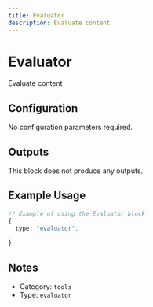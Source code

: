 ```yaml
---
title: Evaluator
description: Evaluate content
---
```


# Evaluator

<BlockInfoCard 
  type="evaluator"
  color="#4D5FFF"
  category="tools"
/>

Evaluate content

## Configuration

No configuration parameters required.

## Outputs

This block does not produce any outputs.

## Example Usage

```typescript
// Example of using the Evaluator block
{
  type: "evaluator",
  
}
```

## Notes

- Category: `tools`
- Type: `evaluator`
